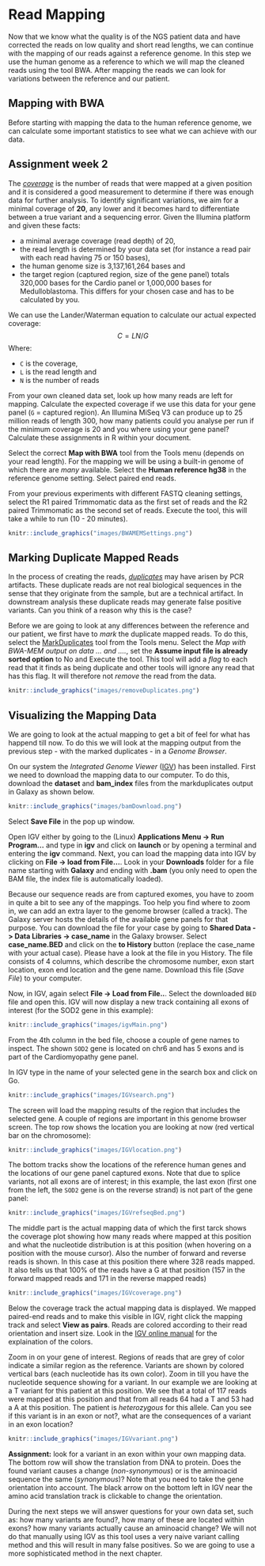 # Read Mapping
Now that we know what the quality is of the NGS patient data and have corrected the reads on low quality and short read lengths, we can continue with the mapping of our reads against a reference genome. In this step we use the human genome as a reference to which we will map the cleaned reads using the tool BWA. After mapping the reads we can look for variations between the reference and our patient. 

## Mapping with BWA
Before starting with mapping the data to the human reference genome, we can calculate some important statistics to see what we can achieve with our data.

## Assignment week 2
The *[coverage][1]* is the number of reads that were mapped at a given position and it is considered a good measurement to determine if there was enough data for further analysis. To identify significant variations, we aim for a minimal coverage of **20**, any lower and it becomes hard to differentiate between a true variant and a sequencing error. Given the Illumina platform and given these facts:
<ul>
    <li>a minimal average coverage (read depth) of 20,</li>
    <li>the read length is determined by your data set (for instance a read pair with each read having 75 or 150 bases),</li>
    <li>the human genome size is 3,137,161,264 bases and</li>
    <li>the target region (captured region, size of the gene panel) totals 320,000 bases for the Cardio panel or 1,000,000 bases for Medulloblastoma. This differs for your chosen case and has to be calculated by you.</li>
</ul>

We can use the Lander/Waterman equation to calculate our actual expected coverage: $$ C = LN / G $$
Where: 
<ul>
    <li>`C` is the coverage,</li>
    <li>`L` is the read length and</li>
    <li>`N` is the number of reads</li>
</ul>

From your own cleaned data set, look up how many reads are left for mapping. Calculate the expected coverage if we use this data for your gene panel (`G` = captured region). An Illumina MiSeq V3 can produce up to 25 million reads of length 300, how many patients could you analyse per run if the minimum coverage is 20 and you where using your gene panel? Calculate these assignments in R within your document.

Select the correct **Map with BWA** tool from the Tools menu (depends on your read length). For the mapping we will be using a built-in genome of which there are *many* available. Select the <strong>Human reference hg38</strong> in the reference genome setting. Select paired end reads.

From your previous experiments with different FASTQ cleaning settings, select the R1 paired Trimmomatic data as the first set of reads and the R2 paired Trimmomatic as the second set of reads. Execute the tool, this will take a while to run (10 - 20 minutes).

```r
knitr::include_graphics("images/BWAMEMSettings.png")
```


[1]: https://en.wikipedia.org/wiki/Coverage_(genetics)

## Marking Duplicate Mapped Reads

In the process of creating the reads, *[duplicates](http://www.cureffi.org/2012/12/11/how-pcr-duplicates-arise-in-next-generation-sequencing/)* may have arisen by PCR artifacts. These duplicate reads are not real biological sequences in the sense that they originate from the sample, but are a technical artifact. In downstream analysis these duplicate reads may generate false positive variants. Can you think of a reason why this is the case?

Before we are going to look at any differences between the reference and our patient, we first have to *mark* the duplicate mapped reads. To do this, select the [MarkDuplicates](http://broadinstitute.github.io/picard/) tool from the Tools menu. Select the *Map with BWA-MEM output on data ... and ....*, set the <strong>Assume input file is already sorted option</strong> to No and Execute the tool. This tool will add a *flag* to each read that it finds as being duplicate and other tools will ignore any read that has this flag. It will therefore not *remove* the read from the data.

```r
knitr::include_graphics("images/removeDuplicates.png")
```


## Visualizing the Mapping Data

We are going to look at the actual mapping to get a bit of feel for what has happend till now. To do this we will look at the mapping output from the previous step - with the marked duplicates - in a *Genome Browser*.  

On our system the *Integrated Genome Viewer* ([IGV](http://software.broadinstitute.org/software/igv/)) has been installed. First we need to download the mapping data to our computer. To do this, download the <strong>dataset</strong> and <strong>bam_index</strong> files from the markduplicates output in Galaxy as shown below. 
 
```r
knitr::include_graphics("images/bamDownload.png")
```

Select <strong>Save File</strong> in the pop up window.

Open IGV either by going to the (Linux) <strong> Applications Menu -> Run Program...</strong> and type in <strong>igv</strong> and click on <strong>launch</strong> or by opening a terminal and entering the **igv** command. Next, you can load the mapping data into IGV by clicking on <strong>File -> load from File...</strong>. Look in your <strong>Downloads</strong> folder for a file name starting with **Galaxy** and ending with <strong>.bam</strong> (you only need to open the BAM file, the index file is automatically loaded).

Because our sequence reads are from captured exomes, you have to zoom in quite a bit to see any of the mappings. Too help you find where to zoom in, we can add an extra layer to the genome browser (called a track). The Galaxy server hosts the details of the available gene panels for that purpose. You can download the file for your case by going to <strong>Shared Data -> Data Libraries -> case_name</strong> in the Galaxy browser. Select <strong>case_name.BED</strong> and click on the <strong>to History</strong> button (replace the case_name with your actual case). Please have a look at the file in you History. The file consists of 4 columns, which describe the chromosome number, exon start location, exon end location and the gene name. Download this file (*Save File*) to your computer.

Now, in IGV, again select <strong>File -> Load from File..</strong>. Select the downloaded `BED` file and open this. IGV will now display a new track containing all exons of interest (for the SOD2 gene in this example):

```r
knitr::include_graphics("images/igvMain.png")
```

From the 4th column in the bed file, choose a couple of gene names to inspect. The shown `SOD2` gene is located on chr6 and has 5 exons and is part of the Cardiomyopathy gene panel.

In IGV type in the name of your selected gene in the search box and click on Go. 

```r
knitr::include_graphics("images/IGVsearch.png")
```

The screen will load the mapping results of the region that includes the selected gene. 
A couple of regions are important in this genome browser screen. The top row shows the location you are looking at now (red vertical bar on the chromosome): 

```r
knitr::include_graphics("images/IGVlocation.png")
```

The bottom tracks show the locations of the reference human genes and the locations of our gene panel captured exons. Note that due to splice variants, not all exons are of interest; in this example, the last exon (first one from the left, the `SOD2` gene is on the reverse strand) is not part of the gene panel: 
```r
knitr::include_graphics("images/IGVrefseqBed.png")
```

The middle part is the actual mapping data of which the first tarck shows the coverage plot showing how many reads where mapped at this position and what the nucleotide distribution is at this position (when hovering on a position with the mouse cursor). Also the number of forward and reverse reads is shown. In this case at this position there where 328 reads mapped. It also tells us that 100% of the reads have a G at that position (157 in the forward mapped reads and 171 in the reverse mapped reads)

```r
knitr::include_graphics("images/IGVcoverage.png")
```

Below the coverage track the actual mapping data is displayed. We mapped paired-end reads and to make this visible in IGV, right click the mapping track and select <strong>View as pairs</strong>. Reads are colored according to their read orientation and insert size. Look in the [IGV online manual](http://www.broadinstitute.org/software/igv/AlignmentData) for the explaination of the colors. 

Zoom in on your gene of interest. Regions of reads that are grey of color indicate a similar region as the reference. Variants are shown by colored vertical bars (each nucleotide has its own color). Zoom in till you have the nucleotide sequence showing for a variant. In our example we are looking at a T variant for this patient at this position. We see that a total of 117 reads were mapped at this position and that from all reads 64 had a T and 53 had a A at this position. The patient is *heterozygous* for this allele. Can you see if this variant is in an exon or not?, what are the consequences of a variant in an exon location? 

```r
knitr::include_graphics("images/IGVvariant.png")
```

**Assignment:** look for a variant in an exon within your own mapping data. The bottom row will show the translation from DNA to protein. Does the found variant causes a change (*non-synonymous*) or is the aminoacid sequence the same (*synonymous*)? Note that you need to take the gene orientation into account. The black arrow on the bottom left in IGV near the amino acid translation track is clickable to change the orientation. 

During the next steps we will answer questions for your own data set, such as: how many variants are found?, how many of these are located within exons? how many variants actually cause an aminoacid change? We will not do that manually using IGV as this tool uses a very naive variant calling method and this will result in many false positives. So we are going to use a more sophisticated method in the next chapter.